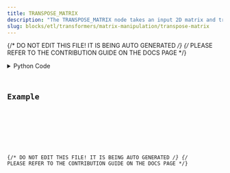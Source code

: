 ```yaml
---
title: TRANSPOSE_MATRIX
description: "The TRANSPOSE_MATRIX node takes an input 2D matrix and transposes it."
slug: blocks/etl/transformers/matrix-manipulation/transpose-matrix
---
```


{/* DO NOT EDIT THIS FILE! IT IS BEING AUTO GENERATED */}
{/* PLEASE REFER TO THE CONTRIBUTION GUIDE ON THE DOCS PAGE */}


<PythonDocsDisplay docstring={docstring} />
<details>
<summary>Python Code</summary>



<Code code={pythonCode} lang="py" wrap theme="dracula" />

[Find this Flojoy Block on GitHub](https://github.com/flojoy-ai/blocks/blob/main/blocks/ETL/TRANSFORMERS/MATRIX_MANIPULATION/TRANSPOSE_MATRIX/TRANSPOSE_MATRIX.py)

</details>

## Example


<GetHelpWidget />


<AppDisplay app={app} blockName="TRANSPOSE_MATRIX" client:visible />


<Example />

{/* DO NOT EDIT THIS FILE! IT IS BEING AUTO GENERATED */}
{/* PLEASE REFER TO THE CONTRIBUTION GUIDE ON THE DOCS PAGE */}
